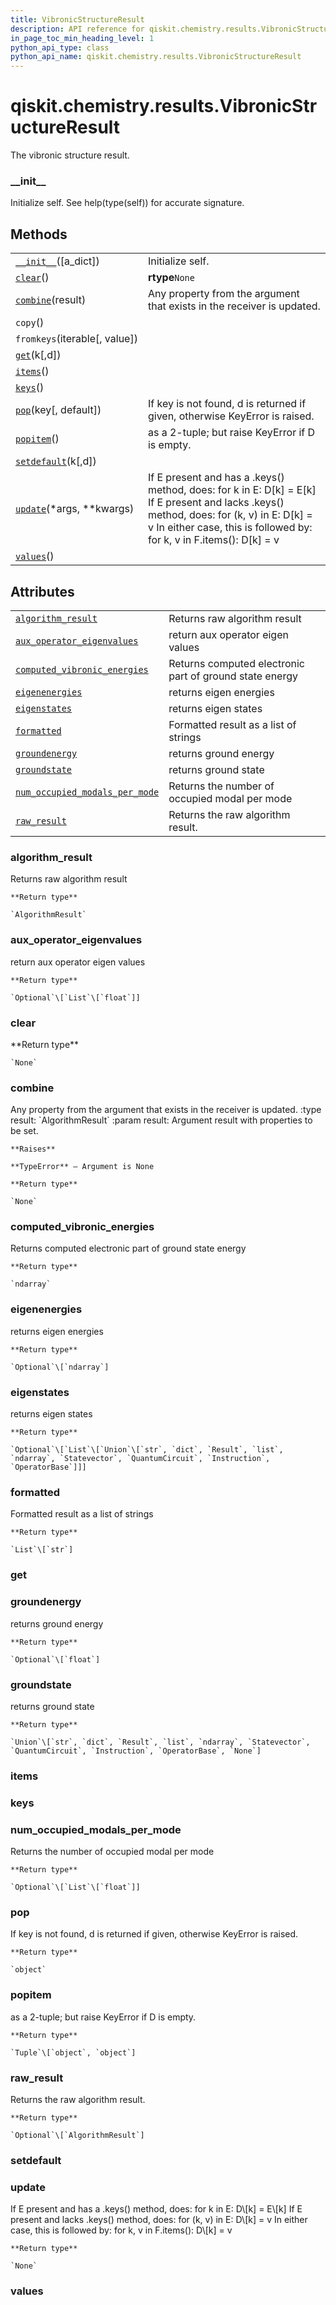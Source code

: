 ```yaml
---
title: VibronicStructureResult
description: API reference for qiskit.chemistry.results.VibronicStructureResult
in_page_toc_min_heading_level: 1
python_api_type: class
python_api_name: qiskit.chemistry.results.VibronicStructureResult
---
```


<span id="qiskit-chemistry-results-vibronicstructureresult" />

# qiskit.chemistry.results.VibronicStructureResult

<Class id="qiskit.chemistry.results.VibronicStructureResult" isDedicatedPage={true} github="https://github.com/qiskit-community/qiskit-aqua/tree/stable/0.8/qiskit/chemistry/results/vibronic_structure_result.py" signature="VibronicStructureResult(a_dict=None)" modifiers="class">
  The vibronic structure result.

  ### \_\_init\_\_

  <Function id="qiskit.chemistry.results.VibronicStructureResult.__init__" signature="__init__(a_dict=None)">
    Initialize self. See help(type(self)) for accurate signature.
  </Function>

  ## Methods

  |                                                                                                                                                    |                                                                                                                                                                                                                      |
  | -------------------------------------------------------------------------------------------------------------------------------------------------- | -------------------------------------------------------------------------------------------------------------------------------------------------------------------------------------------------------------------- |
  | [`__init__`](#qiskit.chemistry.results.VibronicStructureResult.__init__ "qiskit.chemistry.results.VibronicStructureResult.__init__")(\[a\_dict])   | Initialize self.                                                                                                                                                                                                     |
  | [`clear`](#qiskit.chemistry.results.VibronicStructureResult.clear "qiskit.chemistry.results.VibronicStructureResult.clear")()                      | **rtype**`None`                                                                                                                                                                                                      |
  | [`combine`](#qiskit.chemistry.results.VibronicStructureResult.combine "qiskit.chemistry.results.VibronicStructureResult.combine")(result)          | Any property from the argument that exists in the receiver is updated.                                                                                                                                               |
  | `copy`()                                                                                                                                           |                                                                                                                                                                                                                      |
  | `fromkeys`(iterable\[, value])                                                                                                                     |                                                                                                                                                                                                                      |
  | [`get`](#qiskit.chemistry.results.VibronicStructureResult.get "qiskit.chemistry.results.VibronicStructureResult.get")(k\[,d])                      |                                                                                                                                                                                                                      |
  | [`items`](#qiskit.chemistry.results.VibronicStructureResult.items "qiskit.chemistry.results.VibronicStructureResult.items")()                      |                                                                                                                                                                                                                      |
  | [`keys`](#qiskit.chemistry.results.VibronicStructureResult.keys "qiskit.chemistry.results.VibronicStructureResult.keys")()                         |                                                                                                                                                                                                                      |
  | [`pop`](#qiskit.chemistry.results.VibronicStructureResult.pop "qiskit.chemistry.results.VibronicStructureResult.pop")(key\[, default])             | If key is not found, d is returned if given, otherwise KeyError is raised.                                                                                                                                           |
  | [`popitem`](#qiskit.chemistry.results.VibronicStructureResult.popitem "qiskit.chemistry.results.VibronicStructureResult.popitem")()                | as a 2-tuple; but raise KeyError if D is empty.                                                                                                                                                                      |
  | [`setdefault`](#qiskit.chemistry.results.VibronicStructureResult.setdefault "qiskit.chemistry.results.VibronicStructureResult.setdefault")(k\[,d]) |                                                                                                                                                                                                                      |
  | [`update`](#qiskit.chemistry.results.VibronicStructureResult.update "qiskit.chemistry.results.VibronicStructureResult.update")(\*args, \*\*kwargs) | If E present and has a .keys() method, does: for k in E: D\[k] = E\[k] If E present and lacks .keys() method, does: for (k, v) in E: D\[k] = v In either case, this is followed by: for k, v in F.items(): D\[k] = v |
  | [`values`](#qiskit.chemistry.results.VibronicStructureResult.values "qiskit.chemistry.results.VibronicStructureResult.values")()                   |                                                                                                                                                                                                                      |

  ## Attributes

  |                                                                                                                                                                                                  |                                                         |
  | ------------------------------------------------------------------------------------------------------------------------------------------------------------------------------------------------ | ------------------------------------------------------- |
  | [`algorithm_result`](#qiskit.chemistry.results.VibronicStructureResult.algorithm_result "qiskit.chemistry.results.VibronicStructureResult.algorithm_result")                                     | Returns raw algorithm result                            |
  | [`aux_operator_eigenvalues`](#qiskit.chemistry.results.VibronicStructureResult.aux_operator_eigenvalues "qiskit.chemistry.results.VibronicStructureResult.aux_operator_eigenvalues")             | return aux operator eigen values                        |
  | [`computed_vibronic_energies`](#qiskit.chemistry.results.VibronicStructureResult.computed_vibronic_energies "qiskit.chemistry.results.VibronicStructureResult.computed_vibronic_energies")       | Returns computed electronic part of ground state energy |
  | [`eigenenergies`](#qiskit.chemistry.results.VibronicStructureResult.eigenenergies "qiskit.chemistry.results.VibronicStructureResult.eigenenergies")                                              | returns eigen energies                                  |
  | [`eigenstates`](#qiskit.chemistry.results.VibronicStructureResult.eigenstates "qiskit.chemistry.results.VibronicStructureResult.eigenstates")                                                    | returns eigen states                                    |
  | [`formatted`](#qiskit.chemistry.results.VibronicStructureResult.formatted "qiskit.chemistry.results.VibronicStructureResult.formatted")                                                          | Formatted result as a list of strings                   |
  | [`groundenergy`](#qiskit.chemistry.results.VibronicStructureResult.groundenergy "qiskit.chemistry.results.VibronicStructureResult.groundenergy")                                                 | returns ground energy                                   |
  | [`groundstate`](#qiskit.chemistry.results.VibronicStructureResult.groundstate "qiskit.chemistry.results.VibronicStructureResult.groundstate")                                                    | returns ground state                                    |
  | [`num_occupied_modals_per_mode`](#qiskit.chemistry.results.VibronicStructureResult.num_occupied_modals_per_mode "qiskit.chemistry.results.VibronicStructureResult.num_occupied_modals_per_mode") | Returns the number of occupied modal per mode           |
  | [`raw_result`](#qiskit.chemistry.results.VibronicStructureResult.raw_result "qiskit.chemistry.results.VibronicStructureResult.raw_result")                                                       | Returns the raw algorithm result.                       |

  ### algorithm\_result

  <Attribute id="qiskit.chemistry.results.VibronicStructureResult.algorithm_result">
    Returns raw algorithm result

    **Return type**

    `AlgorithmResult`
  </Attribute>

  ### aux\_operator\_eigenvalues

  <Attribute id="qiskit.chemistry.results.VibronicStructureResult.aux_operator_eigenvalues">
    return aux operator eigen values

    **Return type**

    `Optional`\[`List`\[`float`]]
  </Attribute>

  ### clear

  <Function id="qiskit.chemistry.results.VibronicStructureResult.clear" signature="clear()">
    **Return type**

    `None`
  </Function>

  ### combine

  <Function id="qiskit.chemistry.results.VibronicStructureResult.combine" signature="combine(result)">
    Any property from the argument that exists in the receiver is updated. :type result: `AlgorithmResult` :param result: Argument result with properties to be set.

    **Raises**

    **TypeError** – Argument is None

    **Return type**

    `None`
  </Function>

  ### computed\_vibronic\_energies

  <Attribute id="qiskit.chemistry.results.VibronicStructureResult.computed_vibronic_energies">
    Returns computed electronic part of ground state energy

    **Return type**

    `ndarray`
  </Attribute>

  ### eigenenergies

  <Attribute id="qiskit.chemistry.results.VibronicStructureResult.eigenenergies">
    returns eigen energies

    **Return type**

    `Optional`\[`ndarray`]
  </Attribute>

  ### eigenstates

  <Attribute id="qiskit.chemistry.results.VibronicStructureResult.eigenstates">
    returns eigen states

    **Return type**

    `Optional`\[`List`\[`Union`\[`str`, `dict`, `Result`, `list`, `ndarray`, `Statevector`, `QuantumCircuit`, `Instruction`, `OperatorBase`]]]
  </Attribute>

  ### formatted

  <Attribute id="qiskit.chemistry.results.VibronicStructureResult.formatted">
    Formatted result as a list of strings

    **Return type**

    `List`\[`str`]
  </Attribute>

  ### get

  <Function id="qiskit.chemistry.results.VibronicStructureResult.get" signature="get(k[, d]) → D[k] if k in D, else d. d defaults to None." />

  ### groundenergy

  <Attribute id="qiskit.chemistry.results.VibronicStructureResult.groundenergy">
    returns ground energy

    **Return type**

    `Optional`\[`float`]
  </Attribute>

  ### groundstate

  <Attribute id="qiskit.chemistry.results.VibronicStructureResult.groundstate">
    returns ground state

    **Return type**

    `Union`\[`str`, `dict`, `Result`, `list`, `ndarray`, `Statevector`, `QuantumCircuit`, `Instruction`, `OperatorBase`, `None`]
  </Attribute>

  ### items

  <Function id="qiskit.chemistry.results.VibronicStructureResult.items" signature="items() → a set-like object providing a view on D’s items" />

  ### keys

  <Function id="qiskit.chemistry.results.VibronicStructureResult.keys" signature="keys() → a set-like object providing a view on D’s keys" />

  ### num\_occupied\_modals\_per\_mode

  <Attribute id="qiskit.chemistry.results.VibronicStructureResult.num_occupied_modals_per_mode">
    Returns the number of occupied modal per mode

    **Return type**

    `Optional`\[`List`\[`float`]]
  </Attribute>

  ### pop

  <Function id="qiskit.chemistry.results.VibronicStructureResult.pop" signature="pop(key, default=None)">
    If key is not found, d is returned if given, otherwise KeyError is raised.

    **Return type**

    `object`
  </Function>

  ### popitem

  <Function id="qiskit.chemistry.results.VibronicStructureResult.popitem" signature="popitem()">
    as a 2-tuple; but raise KeyError if D is empty.

    **Return type**

    `Tuple`\[`object`, `object`]
  </Function>

  ### raw\_result

  <Attribute id="qiskit.chemistry.results.VibronicStructureResult.raw_result">
    Returns the raw algorithm result.

    **Return type**

    `Optional`\[`AlgorithmResult`]
  </Attribute>

  ### setdefault

  <Function id="qiskit.chemistry.results.VibronicStructureResult.setdefault" signature="setdefault(k[, d]) → D.get(k,d), also set D[k]=d if k not in D" />

  ### update

  <Function id="qiskit.chemistry.results.VibronicStructureResult.update" signature="update(*args, **kwargs)">
    If E present and has a .keys() method, does: for k in E: D\[k] = E\[k] If E present and lacks .keys() method, does: for (k, v) in E: D\[k] = v In either case, this is followed by: for k, v in F.items(): D\[k] = v

    **Return type**

    `None`
  </Function>

  ### values

  <Function id="qiskit.chemistry.results.VibronicStructureResult.values" signature="values() → an object providing a view on D’s values" />
</Class>

